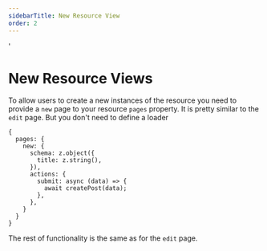 ```yaml
---
sidebarTitle: New Resource View
order: 2
---
```

'



# New Resource Views

To allow users to create a new instances of the resource you need to provide a `new` page to your resource `pages` property.
It is pretty similar to the `edit` page. But you don't need to define a loader

```tsx
{
  pages: {
    new: {
      schema: z.object({
        title: z.string(),
      }),
      actions: {
        submit: async (data) => {
          await createPost(data);
        },
      },
    }
  }
}
```

The rest of functionality is the same as for the `edit` page.
